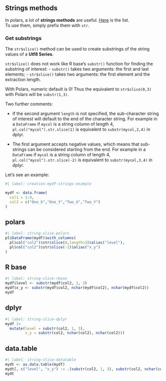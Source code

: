 ## Strings methods

In polars, a lot of **strings methods** are useful. [Here](https://pola-rs.github.io/polars/py-polars/html/reference/series/string.html) is the list.  
To use them, simply prefix them with `str`.

### Get substrings

The `str$slice()` method can be used to create substrings of the string values 
of a **Utf8 Series**.  

`str$slice()` does not work like R base's `substr()` function for finding the substring of interest:
- `substr()` takes two arguments: the first and last elements;
- `str$slice()` takes two arguments: the first element and the extraction length.

::: {.callout-important}
With Polars, numeric default is 0! Thus the equivalent to `str$slice(0,3)` with Polars will be `substr(1,3)`.
:::

Two further comments:  

- If the second argument `length` is not specified, the sub-character string of interest will default to the end of the character string. For example in a `DataFrame` if `mycol` is a string column of length 4, `pl.col("mycol").str.slice(1)` is equivalent to `substr(mycol,2,4)` in dplyr.

- The first argument accepts negative values, which means that sub-strings can be considered starting from the end. For example in a `DataFrame` if `mycol` is a string column of length 4, `pl.col("mycol").str.slice(-2)` is equivalent to `substr(mycol,3,4)` in dplyr.

Let's see an example:

```r
#| label: creation-mydf-strings-example

mydf <- data.frame(
  col1 = 1:4,
  col2 = c("One_X","One_Y","Two_X","Two_Y")
)
```

::: {.panel-tabset}
## polars

```r
#| label: string-slice-polars
pl$DataFrame(mydf)$with_columns(
  pl$col("col2")$str$slice(0,length=3)$alias("level"),
  pl$col("col2")$str$slice(-1)$alias("x_y")
)
```

## R base

```r
#| label: string-slice-rbase
mydf$level <- substr(mydf$col2, 1, 3)
mydf$x_y <- substr(mydf$col2, nchar(mydf$col2), nchar(mydf$col2))
mydf
```

## dplyr

```r
#| label: string-slice-dplyr
mydf |>
  mutate(level = substr(col2, 1, 3),
         x_y = substr(col2, nchar(col2), nchar(col2)))
```

## data.table

```r
#| label: string-slice-datatable
mydt <- as.data.table(mydf) 
mydt[, c("level", "x_y") := .(substr(col2, 1, 3), substr(col2, nchar(col2), nchar(col2)))]
mydt
```
:::
